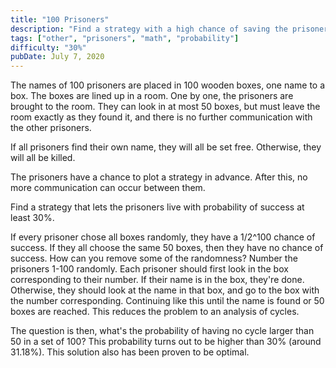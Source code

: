 ```yaml
---
title: "100 Prisoners"
description: "Find a strategy with a high chance of saving the prisoners."
tags: ["other", "prisoners", "math", "probability"]
difficulty: "30%"
pubDate: July 7, 2020
---
```


The names of 100 prisoners are placed in 100 wooden boxes, one name to a box.
The boxes are lined up in a room. One by one, the prisoners are brought to the
room. They can look in at most 50 boxes, but must leave the room exactly as they found it, and there is no further communication with the other prisoners.

If all prisoners find their own name, they will all be set free. Otherwise,
they will all be killed.

The prisoners have a chance to plot a strategy in advance. After this, no more communication can occur between them.

Find a strategy that lets the prisoners live with probability of success
at least 30%.

<Hint>
If every prisoner chose all boxes randomly, they have a 1/2^100 chance of success. If they all choose the same 50 boxes, then they have no chance of success. How can you remove some of the randomness?
</Hint>

<Solution>
Number the prisoners 1-100 randomly. Each prisoner should first look in the box corresponding to their number. If their name is in the box, they're done. Otherwise, they should look at the name in that box, and go to the box with the number corresponding. Continuing like this until the name is found or 50 boxes are reached. This reduces the problem to an analysis of cycles.

The question is then, what's the probability of having no cycle larger than 50 in a set of 100? This probability turns out to be higher than 30% (around 31.18%). This solution also has been proven to be optimal.
</Solution>
